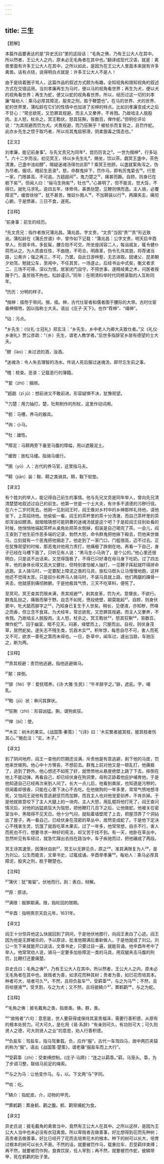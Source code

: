 ```yaml
---
---
---
```

title: 三生
---




【题解】


本篇作品要表达的是“异史氏曰”里的这段话：“毛角之俦，乃有王公大人在其中。所以然者，王公大人之内，原未必无毛角者在其中也。”翻译成现代汉语，就是：禽兽里面有许多王公大人在其中，之所以如此，是因为在王公大人里面本来就有许多禽兽。话有点绕，说得明白点就是：许多王公大人不是人！

由于是绕着圈子骂人，这篇作品的叙述方式颇为有趣，全知视角和限知视角的叙述方式在交错运用。当刘孝廉再生为马时，便以马的视角看世界；再生为犬，便以犬的视角看世界；再生为蛇，便又以蛇的视角看世界。所以，经历过这一切的刘孝廉“每劝人：乘马必厚其障泥，股夹之刑，胜于鞭楚也”。在马的世界、犬的世界、蛇的世界里，蒲松龄在它们的性情中也加进了劣绅的特点。比如刘孝廉变成犬之后不甘心：“常忿欲死，又恐罪其规避。而主人又豢养，不肯戮。乃故啮主人脱股肉。主人怒，杖杀之。冥王鞫状，怒其狂猘，笞数百，俾作蛇。”但明伦评论说：“为其规避而罚为犬。犬畏规避，而乃狂猘乎？被杖杀而复笞之，且罚作蛇。此亦乡先生之惯于取巧者，所以肖其鬼屈邪滑，阴柔狠毒之情态也。”

【正文】

刘孝廉，能记前身事¹。与先文贲兄为同年²，尝历历言之³。一世为搢绅⁴，行多玷⁵。六十二岁而没。初见冥王，待以乡先生礼⁶，赐坐，饮以茶。觑冥王盏中，茶色清澈，己盏中浊如醪⁷，暗疑迷魂汤得勿此耶⁸？乘冥王他顾，以盏就案角泻之，伪为尽者。俄顷，稽前生恶录⁹，怒，命群鬼捽下，罚作马。即有厉鬼絷去¹⁰。行至一家，门限甚高，不可逾。方趦趄间¹¹，鬼力楚之¹²，痛甚而蹶。自顾，则身已在枥下矣¹³。但闻人曰：“骊马生驹矣¹⁴，牡也¹⁵。”心甚明了，但不能言。觉大馁，不得已，就牝马求乳。逾四五年，体修伟，甚畏挞楚，见鞭则惧而逸。主人骑，必覆障泥¹⁶，缓辔徐徐¹⁷，犹不甚苦。惟奴仆圉人¹⁸，不加鞯装以行¹⁹，两踝夹击，痛彻心腑。于是愤甚，三日不食，遂死。





【注释】


¹前身事：前生的经历。

²先文贲兄：指作者族兄蒲兆昌。蒲兆昌，字文贵，“文贲”当因“贵”“贲”形近致讹。蒲松龄在《蒲氏世谱》中，曾作如下记载：“蒲兆昌：公字文贵，明天启辛酉举人。形貌丰伟，多髭髯，腰合抱不可交。所坐座阔容二人，每诣戚友，辄令健仆荷而从之。为人质直任性，不曲随，不苟合。明鼎革，伪令孔伟其貌，将荐诸当路，公弗许；强之再三，不可，乃罢。自此日游林壑，无志进取。因诸父、昆弟朝夕劝驾，勉就公车，至闱中，不任其苦，一场遂止。后经书业中式矣，衡文者求二、三场不可得，深以为恨。居家闭门自守，不预世事，遂精岐黄之术，问医者按踵于门，虽贫贱不拘也。松龄谨识。”同年：在明清科举时代同榜录取的人互称同年。

³历历：分明的样子。

⁴搢绅：插笏于带间。搢，插。绅，古代仕宦者和儒者围于腰际的大带。古时仕宦垂绅搢笏，因以指称士大夫。语出《庄子·天下》。也作“荐绅”、“缙绅”。

⁵玷：污点。

⁶乡先生：《仪礼·士冠礼》郑玄注：“乡先生，乡中老人为卿大夫致仕者。”又《礼仪·乡谢礼》贾公彦疏：“（乡）先生，谓老人教学者。”后世多指辞官乡居有德望的士大夫。

⁷醪（láo）：未过滤的酒，浊酒。

⁸迷魂汤：令人失去理智的汤水。传说人死后服过迷魂汤，即尽忘生前之事。

⁹稽：核查。恶录：记载恶行的簿籍。

¹⁰絷（zhí）：捆绑。

¹¹趦趄（zī jū）：想前进又不敢前进。形容疑惧不决，犹豫观望。

¹²力楚：用力抽打。楚，牡荆制作的刑杖，这里作动词用。

¹³枥：马槽，养马的器具。

¹⁴驹：小马。

¹⁵牡：雄性。

¹⁶障泥：马鞯两旁下垂至马腹的障幅，用以遮蔽泥土。

¹⁷缓辔：放松马缰。指骑马缓行。

¹⁸圉（yǔ）人：古代的养马官，这里指马夫。

¹⁹鞯（jiān）装：鞍、鞯之类骑具。鞯，鞍下软垫。





【译文】


有个姓刘的举人，能记得自己前生的事情。他与先兄文贲是同年举人，曾向先兄清清楚楚地叙述过自己的前生。他第一世是一个士大夫，有许多不道德的污秽行径。在六十二岁时死去。他刚一见到阎王时，阎王像对乡村中的乡绅那样礼待他，请他坐下，上茶招待他。他偷偷一看，阎王的茶杯里的茶十分清澈，而自己茶杯里的茶却浑浊如醪酒，就暗暗猜想可能阴曹的迷魂汤就是这个吧？于是趁阎王往别处看的时候，他悄悄地端起茶杯从桌角处把茶水倒掉，假装是自己喝完了茶。一会儿，阎王查到了他生前作恶多端的记录，勃然大怒，命令群鬼把他揪下殿去，罚他来世做马。立刻就有一个恶鬼把他捆走了。他走到了一家门口，门槛很高，迈不过去。正在犹豫观望的时候，那恶鬼对他用力责打，他痛极了跌倒在地。再看一下自己，身子已经在马槽下面了。只听见有人说：“黑马生小马驹了，是个公的。”他心里还很明白，只是说不出话来。又觉得饿极了，不得已只好凑在母马身下吃奶。过了四五年，他的身体长得又高大又健壮，但特别害怕被人抽打，一见鞭子挥起就吓得拼命逃跑。主人骑马时，一定要配上障泥之类的马具，放松马辔头让马慢慢地跑，这样他还不觉得太苦。只是奴仆和养马人骑马时，不装马具就上路，他们两腿的踝骨一夹击，他就感到痛彻肺腑。于是他极其气愤，三天不吃草料，便死了。

至冥司，冥王查其罚限未满，责其规避²⁰，剥其皮革，罚为犬。意懊丧，不欲行。群鬼乱挞之，痛极而窜于野。自念不如死，愤投绝壁，颠莫能起²¹。自顾，则身伏窦中，牝犬舐而腓字之²²，乃知身已复生于人世矣。稍长，见便液，亦知秽，然嗅之而香，但立念不食耳。为犬经年，常忿欲死，又恐罪其规避。而主人又豢养，不肯戮。乃故啮主人脱股肉。主人怒，杖杀之。冥王鞫状²³，怒其狂猘²⁴，笞数百，俾作蛇²⁵。囚于幽室，暗不见天。闷甚，缘壁而上，穴屋而出。自视，则伏身茂草，居然蛇矣。遂矢志不残生类，饥吞木实²⁶。积年馀，每思自尽不可，害人而死又不可，欲求一善死之策而未得也。一日，卧草中，闻车过，遽出当路，车驰压之，断为两。





【注释】


²⁰责其规避：责罚他逃避。指他逃避做马。

²¹颠：摔倒。

²²腓（féi）字：爱抚喂养。《诗·大雅·生民》：“牛羊腓字之。”腓，遮庇。字，哺乳。

²³鞫（jū）状：审问其罪状。

²⁴狂猘（zhì）：形容凶猛。猘，谓狗疯狂。

²⁵俾（bǐ）：使。

²⁶木实：树木的果实。《战国策·秦策》：“《诗》曰：‘木实繁者披其枝，披其枝者伤其心。’”鲍彪注：“实，木子。”





【译文】


到了阴间地府，阎王一查他的罚期还没满，斥责他是有意逃避，剥下他的马皮，罚他来世做狗。他心中十方懊丧，不想前去。群鬼上前对他又是一顿乱打，他痛极了，逃到了野外。他心想还不如死了好，就愤愤地从悬崖绝壁上跳了下去，摔倒在地上不能动弹。再看自己，却已经伏身在狗洞里，母狗正舔着他庇护哺育他，于是他知道自己已经再次来到人间了。长大一点儿后，他看到粪尿，也知道是污秽的，但闻着却很香，只能在心里下决心不去吃。在他做狗的一年多里，常常气愤地想寻死，又怕阎王说他有意逃避惩罚而加罪，而且主人也对他宠爱驯养，不肯杀掉。于是他就故意咬下了主人大腿上的一块肉，主人大怒，用乱棍将他打死了。阎王查问情况后，对他的凶猛疯狂大为恼怒，把他鞭打几百下之后，让他做蛇。他被关在密室当中，黑暗得不见天日。他十分气闷，就贴着墙壁爬了上去，把屋顶弄了个洞钻出了屋子。再一看自己，已经伏身在茂密的草丛中，居然变成蛇了。于是他下定决心不残害生灵，饥饿了就吞吃草木果实。过了一年多，他常常想，自杀不行，害人而死也不行，想要寻求一种好的死法，却又苦于找不到。有一天，他卧在草丛中，忽然听见有车经过，就急忙蹿出去挡在路当中，车子疾驰而过，把他碾成了两段。

冥王讶其速至，因蒲伏自剖²⁷。冥王以无罪见杀，原之²⁸，准其满限复为人²⁹，是为刘公。公生而能言，文章书史，过辄成诵。辛酉举孝廉³⁰。每劝人：乘马必厚其障泥，股夹之刑，胜于鞭楚也。





【注释】


²⁷蒲伏：犹“匍匐”。伏地而行。剖：表白，辩解。

²⁸原：原谅。

²⁹满限：服罪期满。限，指轮回的限期。

³⁰辛酉：指明熹宗天启元年，1631年。





【译文】


阎王十分惊异他这么快就回到了阴间，于是他伏地膝行，向阎王表白了心迹。阎王因为他是无罪被杀的，予以原谅，批准他期满后重新做人，于是他就成了刘公。刘公一生下来就能开口说话，文章书史，只要过目一遍，就能背诵。他辛酉年考中了举人。他常常劝人说，骑马一定要多加些障泥一类的马具，用双腿夹击马腹的刑罚，比鞭打还要痛楚。

异史氏曰：毛角之俦³¹，乃有王公大人在其中。所以然者，王公大人之内，原未必无毛角者在其中也。故贱者为善，如求花而种其树；贵者为善，如已花而培其本。种者可大，培者可久³²。不然，且将负盐车³³，受羁馽³⁴，与之为马³⁵；不然，且将啖便液³⁶，受烹割，与之为犬；又不然，且将披鳞介³⁷，葬鹤鹳³⁸，与之为蛇。





【注释】


³¹毛角之俦：披毛戴角之类，指兽类。俦，群，类。

³²“故贱者”六句：意思是，世人要获得或保持其富贵福泽，需要行善积德，从原有的根本处努力。可大可久，是化用《易·系辞》“有亲则可久，有功则可大；可久则贤人之德，可大则贤人之业”的意思，劝人行善积德。

³³负盐车：驾盐车，指马驾重载。负，应作“服”，古代一车驾四马，居中两匹夹辕的称为“服”。语出《战国策·楚策》，谓老骥“服盐车而上大行”。

³⁴受羁馽（zhí）：受束缚控制。《庄子·马蹄》：“连之以羁馽。”羁，马笼头。馽，为了步调习整，联结马前足的绳索。

³⁵与之为马：让他变作马。与，以。下文两“与”字同。

³⁶啖：吃。

³⁷鳞介：指蛇皮。介，动物的甲壳。

³⁸葬鹤鹳：葬身鹤、鹳之腹。鹤、鹳常捕蛇为食。





【译文】


异史氏说：披毛戴角的禽兽当中，竟然有王公大人在其中。之所以这样，是因为王公大人当中也未必没有衣冠禽兽。所以卑贱者去做善事，好比想得到花而先种树；高贵者去做善事，好比已经开了花而去培育花木的根本。种下的树可以长大，培育过根本的树可以长久不衰。不然的话，就要被罚作马，载重拉车，忍受羁绊束缚；再不然，就要被罚作狗，食粪饮尿，任人宰割；再不然，就要被罚作蛇，披鳞带甲，死在鹤鹳的肚子里。